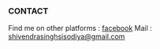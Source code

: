 ### CONTACT
Find me on other platforms : [facebook](https://www.facebook.com/shivendra.singhsisodiya.5)
Mail : shivendrasinghsisodiya@gmail.com
